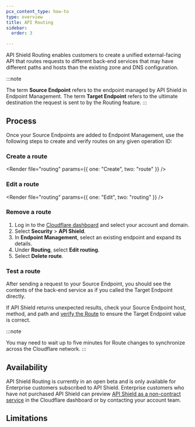 ```yaml
---
pcx_content_type: how-to
type: overview
title: API Routing
sidebar:
  order: 3

---
```



API Shield Routing enables customers to create a unified external-facing API that routes requests to different back-end services that may have different paths and hosts than the existing zone and DNS configuration.

:::note

The term **Source Endpoint** refers to the endpoint managed by API Shield in Endpoint Management. The term **Target Endpoint** refers to the ultimate destination the request is sent to by the Routing feature. 
:::

## Process

<Render file="source-endpoints" />

Once your Source Endpoints are added to Endpoint Management, use the following steps to create and verify routes on any given operation ID:

### Create a route

<Render file="routing" params={{ one: "Create", two: "route" }} />

<Render file="routing-path-variables" />

### Edit a route

<Render file="routing" params={{ one: "Edit", two: "routing" }} />

### Remove a route

1. Log in to the [Cloudflare dashboard](https://dash.cloudflare.com/) and select your account and domain.
2. Select **Security** > **API Shield**.
3. In **Endpoint Management**, select an existing endpoint and expand its details.
4. Under **Routing**, select **Edit routing**.
5. Select **Delete route**.

### Test a route

After sending a request to your Source Endpoint, you should see the contents of the back-end service as if you called the Target Endpoint directly.

If API Shield returns unexpected results, check your Source Endpoint host, method, and path and [verify the Route](/api-shield/management-and-monitoring/api-routing/#verify-a-route) to ensure the Target Endpoint value is correct.

:::note

You may need to wait up to five minutes for Route changes to synchronize across the Cloudflare network. 
:::

## Availability

API Shield Routing is currently in an open beta and is only available for Enterprise customers subscribed to API Shield. Enterprise customers who have not purchased API Shield can preview [API Shield as a non-contract service](https://dash.cloudflare.com/?to=/:account/:zone/security/api-shield) in the Cloudflare dashboard or by contacting your account team.

## Limitations

<Render file="routing-limitations" />
